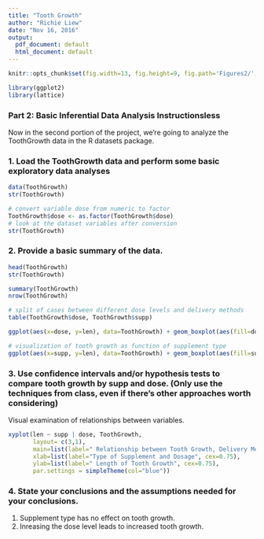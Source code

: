 ```yaml
---
title: "Tooth Growth"
author: "Richie Liew"
date: "Nov 16, 2016"
output:
  pdf_document: default
  html_document: default
---
```


```r
knitr::opts_chunk$set(fig.width=13, fig.height=9, fig.path='Figures2/', echo=TRUE, warning=FALSE, message=FALSE)
```

```r
library(ggplot2)
library(lattice)
```

### Part 2: Basic Inferential Data Analysis Instructionsless 
Now in the second portion of the project, we're going to analyze the ToothGrowth data in the R datasets package.

### 1. Load the ToothGrowth data and perform some basic exploratory data analyses
```r
data(ToothGrowth)
str(ToothGrowth)
```

```r
# convert variable dose from numeric to factor
ToothGrowth$dose <- as.factor(ToothGrowth$dose)
# look at the dataset variables after conversion
str(ToothGrowth)
```

### 2. Provide a basic summary of the data.
```r
head(ToothGrowth)
str(ToothGrowth)
```

```r
summary(ToothGrowth)
nrow(ToothGrowth)
```

```r
# split of cases between different dose levels and delivery methods
table(ToothGrowth$dose, ToothGrowth$supp)
```

```r
ggplot(aes(x=dose, y=len), data=ToothGrowth) + geom_boxplot(aes(fill=dose))
```

```r
# visualization of tooth growth as function of supplement type
ggplot(aes(x=supp, y=len), data=ToothGrowth) + geom_boxplot(aes(fill=supp))
```

### 3. Use confidence intervals and/or hypothesis tests to compare tooth growth by supp and dose. (Only use the techniques from class, even if there's other approaches worth considering)
Visual examination of relationships between variables.

```r
xyplot(len ~ supp | dose, ToothGrowth,
       layout= c(3,1), 
       main=list(label=" Relationship between Tooth Growth, Delivery Method and Dosage",cex=0.75),
       xlab=list(label="Type of Supplement and Dosage", cex=0.75),
       ylab=list(label=" Length of Tooth Growth", cex=0.75),
       par.settings = simpleTheme(col="blue"))
```

### 4. State your conclusions and the assumptions needed for your conclusions.

1. Supplement type has no effect on tooth growth.
2. Inreasing the dose level leads to increased tooth growth.
